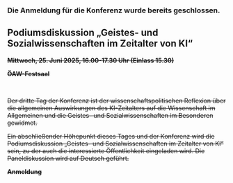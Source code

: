 ### Die Anmeldung für die Konferenz wurde bereits geschlossen.

## **Podiumsdiskussion „Geistes- und Sozialwissenschaften im Zeitalter von KI“**

**~~Mittwoch, 25. Juni 2025, 16.00-17.30 Uhr (Einlass 15.30)~~**

**~~ÖAW-Festsaal~~**

 

~~Der dritte Tag der Konferenz ist der wissenschaftspolitischen Reflexion über die allgemeinen Auswirkungen des KI-Zeitalters auf die Wissenschaft im Allgemeinen und die Geistes- und Sozialwissenschaften im Besonderen gewidmet.~~

~~Ein abschließender Höhepunkt dieses Tages und der Konferenz wird die Podiumsdiskussion „Geistes- und Sozialwissenschaften im Zeitalter von KI“ sein, zu der auch die interessierte Öffentlichkeit eingeladen wird. Die Paneldiskussion wird auf Deutsch geführt.~~

**~~Anmeldung~~**
